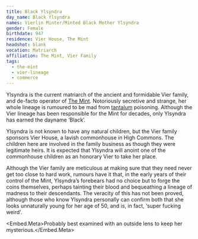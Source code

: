 ```yaml
---
title: Black Ylsyndra
day_name: Black Ylsyndra
names: Vierlin Minter/Minted Black Mother Ylsyndra
gender: Female
birthdate: 947
residence: Vier House, The Mint
headshot: blank
vocation: Matriarch
affiliation: The Mint, Vier Family
tags:
  - the-mint
  - vier-lineage
  - commerce
---
```

Ylsyndra is the current matriarch of the ancient and formidable Vier family,
and de-facto operator of [The Mint](lore:the-mint). Notoriously secretive and
strange, her whole lineage is rumoured to be mad from [tantalum](lore:tantalum)
poisoning. Although the Vier lineage has been responsible for the Mint for
decades, only Ylsyndra has earned the dayname ‘Black’.

Ylsyndra is not known to have any natural children, but the Vier family
sponsors Vier House, a lavish commonhouse in High Commons. The children here
are involved in the family business as though they were legitimate heirs. It is
expected that Ylsyndra will anoint one of the commonhouse children as an
honorary Vier to take her place.

Although the Vier family are meticulous at making sure that they need never get
too close to hard work, rumours have it that, in the early years of their
control of the Mint, Ylsyndra’s forebears had no choice but to forge the coins
themselves, perhaps tainting their blood and bequeathing a lineage of madness
to their descendants. The veracity of this has not been proved, although those
who know Ylsyndra personally can confirm both that she looks unnaturally young
for her age of 50, and is, in fact, ‘super fucking weird’.

<Embed.Meta>Probably best examined with an outside lens to keep her
mysterious.</Embed.Meta>

